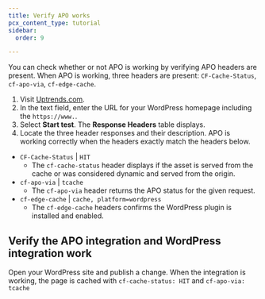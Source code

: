 ```yaml
---
title: Verify APO works
pcx_content_type: tutorial
sidebar:
  order: 9

---
```


You can check whether or not APO is working by verifying APO headers are present. When APO is working, three headers are present: `CF-Cache-Status`, `cf-apo-via`, `cf-edge-cache`.

1. Visit [Uptrends.com](https://www.uptrends.com/tools/http-response-header-check).
2. In the text field, enter the URL for your WordPress homepage including the `https://www.`.
3. Select **Start test**. The **Response Headers** table displays.
4. Locate the three header responses and their description. APO is working correctly when the headers exactly match the headers below.

* `CF-Cache-Status` | `HIT`
  * The `cf-cache-status` header displays if the asset is served from the cache or was considered dynamic and served from the origin.
* `cf-apo-via` | `tcache`
  * The `cf-apo-via` header returns the APO status for the given request.
* `cf-edge-cache` | `cache, platform=wordpress`
  * The `cf-edge-cache` headers confirms the WordPress plugin is installed and enabled.

## Verify the APO integration and WordPress integration work

Open your WordPress site and publish a change. When the integration is working, the page is cached with `cf-cache-status: HIT` and `cf-apo-via: tcache`
